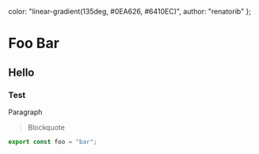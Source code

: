   color: "linear-gradient(135deg, #0EA626, #6410EC)",
  author: "renatorib"
};

# Foo Bar

## Hello

### Test

Paragraph

> Blockquote

```jsx
export const foo = "bar";
```
